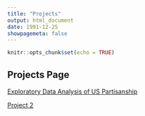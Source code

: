 ```yaml
---
title: "Projects"
output: html_document
date: 1991-12-25
showpagemeta: false
---
```


```r
knitr::opts_chunk$set(echo = TRUE)
```

## Projects Page

[Exploratory Data Analysis of US Partisanship](/Project_1_Report)

[Project 2](/Project2)